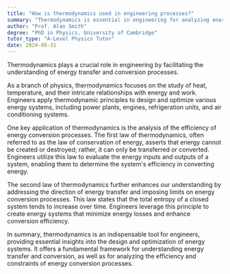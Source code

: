 ```yaml
---
title: "How is thermodynamics used in engineering processes?"
summary: "Thermodynamics is essential in engineering for analyzing energy transfer and conversion processes, helping to optimize systems and improve efficiency in various applications."
author: "Prof. Alan Smith"
degree: "PhD in Physics, University of Cambridge"
tutor_type: "A-Level Physics Tutor"
date: 2024-08-31
---
```


Thermodynamics plays a crucial role in engineering by facilitating the understanding of energy transfer and conversion processes.

As a branch of physics, thermodynamics focuses on the study of heat, temperature, and their intricate relationships with energy and work. Engineers apply thermodynamic principles to design and optimize various energy systems, including power plants, engines, refrigeration units, and air conditioning systems.

One key application of thermodynamics is the analysis of the efficiency of energy conversion processes. The first law of thermodynamics, often referred to as the law of conservation of energy, asserts that energy cannot be created or destroyed; rather, it can only be transferred or converted. Engineers utilize this law to evaluate the energy inputs and outputs of a system, enabling them to determine the system's efficiency in converting energy.

The second law of thermodynamics further enhances our understanding by addressing the direction of energy transfer and imposing limits on energy conversion processes. This law states that the total entropy of a closed system tends to increase over time. Engineers leverage this principle to create energy systems that minimize energy losses and enhance conversion efficiency.

In summary, thermodynamics is an indispensable tool for engineers, providing essential insights into the design and optimization of energy systems. It offers a fundamental framework for understanding energy transfer and conversion, as well as for analyzing the efficiency and constraints of energy conversion processes.
    